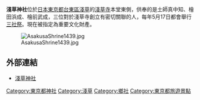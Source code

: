 {{日本神社
| name = 淺草神社
| img = image:Asakusa shrine 2012.JPG
| img_capt = 
| image_width = 260
| nihongo =浅草神社
| hiragana =あさくさじんじゃ
| romaji =Asakusa Jinja
| location = [[東京都|東京都]][[台東區|台東區]][[淺草|淺草]]2丁目3-1
| god = 土師真中知命<br>檜田浜成知命<br>檜前武成知命
| type = 鄉社
| struct =  
| open_year = 
| cere_date = 5月17日
|}}

'''淺草神社'''位於[[日本|日本]][[東京都|東京都]][[台東區|台東區]][[淺草|淺草]]的[[淺草寺|淺草寺]]本堂東側，供奉的是土師真中知、檜田浜成、檜前武成，三位對於淺草寺創立有密切關聯的人，每年5月17日都會舉行[[三社祭|三社祭]]。現在被指定為重要文化財產。

[[File:AsakusaShrine1439.jpg|left]]
==外部連結==
{{Commonscat|Asakusa shrine}}
*[http://www.asakusajinja.jp 淺草神社] {{Wayback|url=http://www.asakusajinja.jp/ |date=20210128074037 }}
{{DEFAULTSORT:Asakusa Jinja}}

[[Category:東京都神社|Category:東京都神社]]
[[Category:淺草|Category:淺草]]
[[Category:鄉社|Category:鄉社]]
[[Category:東京都旅遊景點|Category:東京都旅遊景點]]